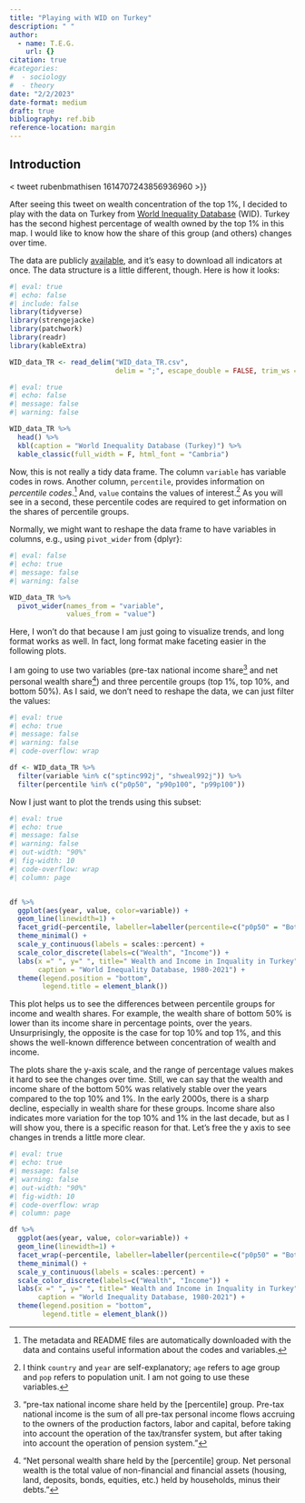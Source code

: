 ```yaml
---
title: "Playing with WID on Turkey"
description: " "
author: 
  - name: T.E.G.
    url: {}
citation: true
#categories:
#  - sociology
#  - theory
date: "2/2/2023"
date-format: medium
draft: true
bibliography: ref.bib
reference-location: margin
---
```


## Introduction

\< tweet rubenbmathisen 1614707243856936960 \>}}

After seeing this tweet on wealth concentration of the top 1%, I decided to play with the data on Turkey from [World Inequality Database](https://wid.world) (WID). Turkey has the second highest percentage of wealth owned by the top 1% in this map. I would like to know how the share of this group (and others) changes over time.

The data are publicly [available](https://wid.world/data/), and it's easy to download all indicators at once. The data structure is a little different, though. Here is how it looks:

```r
#| eval: true
#| echo: false
#| include: false
library(tidyverse)
library(strengejacke)
library(patchwork)
library(readr)
library(kableExtra)

WID_data_TR <- read_delim("WID_data_TR.csv", 
                          delim = ";", escape_double = FALSE, trim_ws = TRUE)

```

```r
#| eval: true
#| echo: false
#| message: false
#| warning: false

WID_data_TR %>%
  head() %>% 
  kbl(caption = "World Inequality Database (Turkey)") %>%
  kable_classic(full_width = F, html_font = "Cambria")

```

Now, this is not really a tidy data frame. The column `variable` has variable codes in rows. Another column, `percentile`, provides information on *percentile codes*.[^1] And, `value` contains the values of interest.[^2] As you will see in a second, these percentile codes are required to get information on the shares of percentile groups.

[^1]: The metadata and README files are automatically downloaded with the data and contains useful information about the codes and variables.

[^2]: I think `country` and `year` are self-explanatory; `age` refers to age group and `pop` refers to population unit. I am not going to use these variables.

Normally, we might want to reshape the data frame to have variables in columns, e.g., using `pivot_wider` from {dplyr}:

```r
#| eval: false
#| echo: true
#| message: false
#| warning: false

WID_data_TR %>%
  pivot_wider(names_from = "variable", 
              values_from = "value")

```

Here, I won't do that because I am just going to visualize trends, and long format works as well. In fact, long format make faceting easier in the following plots.

I am going to use two variables (pre-tax national income share[^3] and net personal wealth share[^4]) and three percentile groups (top 1%, top 10%, and bottom 50%). As I said, we don't need to reshape the data, we can just filter the values:

[^3]: "pre-tax national income share held by the \[percentile\] group. Pre-tax national income is the sum of all pre-tax personal income flows accruing to the owners of the production factors, labor and capital, before taking into account the operation of the tax/transfer system, but after taking into account the operation of pension system."

[^4]: "Net personal wealth share held by the \[percentile\] group. Net personal wealth is the total value of non-financial and financial assets (housing, land, deposits, bonds, equities, etc.) held by households, minus their debts."

```r
#| eval: true
#| echo: true
#| message: false
#| warning: false
#| code-overflow: wrap

df <- WID_data_TR %>% 
  filter(variable %in% c("sptinc992j", "shweal992j")) %>% 
  filter(percentile %in% c("p0p50", "p90p100", "p99p100")) 
```

Now I just want to plot the trends using this subset:

```r
#| eval: true
#| echo: true
#| message: false
#| warning: false
#| out-width: "90%"
#| fig-width: 10
#| code-overflow: wrap
#| column: page


df %>% 
  ggplot(aes(year, value, color=variable)) + 
  geom_line(linewidth=1) +
  facet_grid(~percentile, labeller=labeller(percentile=c("p0p50" = "Bottom 50% share", "p90p100" = "Top 10% share", "p99p100" = "Top 1% share"))) + 
  theme_minimal() +
  scale_y_continuous(labels = scales::percent) +
  scale_color_discrete(labels=c("Wealth", "Income")) +
  labs(x =" ", y=" ", title=" Wealth and Income in Inquality in Turkey",
       caption = "World Inequality Database, 1980-2021") +
  theme(legend.position = "bottom",
        legend.title = element_blank())
```

This plot helps us to see the differences between percentile groups for income and wealth shares. For example, the wealth share of bottom 50% is lower than its income share in percentage points, over the years. Unsurprisingly, the opposite is the case for top 10% and top 1%, and this shows the well-known difference between concentration of wealth and income.

The plots share the y-axis scale, and the range of percentage values makes it hard to see the changes over time. Still, we can say that the wealth and income share of the bottom 50% was relatively stable over the years compared to the top 10% and 1%. In the early 2000s, there is a sharp decline, especially in wealth share for these groups. Income share also indicates more variation for the top 10% and 1% in the last decade, but as I will show you, there is a specific reason for that. Let's free the y axis to see changes in trends a little more clear.

```r
#| eval: true
#| echo: true
#| message: false
#| warning: false
#| out-width: "90%"
#| fig-width: 10
#| code-overflow: wrap
#| column: page

df %>% 
  ggplot(aes(year, value, color=variable)) + 
  geom_line(linewidth=1) +
  facet_wrap(~percentile, labeller=labeller(percentile=c("p0p50" = "Bottom 50% share", "p90p100" = "Top 10% share", "p99p100" = "Top 1% share")), scales="free_y") + 
  theme_minimal() +
  scale_y_continuous(labels = scales::percent) +
  scale_color_discrete(labels=c("Wealth", "Income")) +
  labs(x =" ", y=" ", title=" Wealth and Income in Inquality in Turkey",
       caption = "World Inequality Database, 1980-2021") +
  theme(legend.position = "bottom",
        legend.title = element_blank())
```
